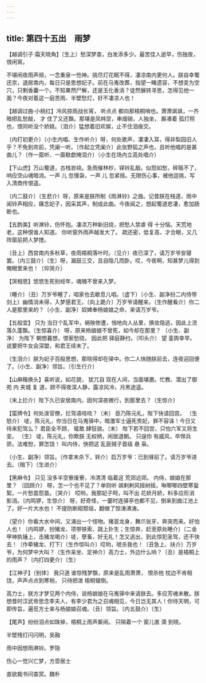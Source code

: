 ```yaml
---
---
---
```

title: 第四十五出　雨梦
---



【越调引子·霜天晓角】〔生上〕愁深梦杳，白发添多少。最苦佳人逝早，伤独夜，恨闲宵。

不堪闲夜雨声频，一念重泉一怆神。挑尽灯花眠不得，凄凉南内更何人。朕自幸蜀还京，退居南内，每日只是思想妃子。前在马嵬改葬，指望一睹遗容，不想变为空穴，只剩香囊一个。不知果然尸解，还是玉化香消？徒然展转寻思，怎得见他一面？今夜对着这一庭苦雨、半壁愁灯，好不凄凉人也！



【越调过曲·小桃红】冷风掠雨战长宵， 听点点 都向那梧桐哨也。萧萧飒飒，一齐暗把乱愁敲， 才 住了又还飘。那堪是凤帏空，串烟销，人独坐， 厮凑着 孤灯照也，恨同听没个娇娆。〔泪介〕猛想着旧欢娱，止不住泪痕交。

〔内打初更介〕〔小生内唱、生作听介〕呀，何处歌声，凄凄入耳，得非梨园旧人乎？不免到帘前，凭阑一听。〔作起立凭阑介〕此张野狐之声也，且听他唱的是甚曲儿？〔作一面听、一面欷歔掩泪介〕〔小生在场内立高处唱介〕



【下山虎】万山蜀道，古栈岧峣。急雨催林杪，铎铃乱敲。似怨如愁，碎聒不了，响应空山魂暗消。一声 儿 忽慢袅，一声 儿 忽紧摇。无限伤心事，被他逗挑，写入清商传恨遥。

〔内二鼓介〕〔生悲介〕呀，原来是朕所制《雨淋铃》之曲。记昔朕在栈道，雨中闻铃声相应，痛念妃子，因采其声，制成此曲。今夜闻之，想起蜀道悲凄，愈加肠断也。



【五韵美】听淋铃，伤怀抱。凄凉万种新旧绕，把愁人禁虐 得 十分恼。天荒地老，这种恨谁人知道。 你听窗外雨声越发大了。 疏还密，低复高，才合眼，又几阵窗前把人梦搅。

〔丑上〕西宫南内多秋草，夜雨梧桐落叶时。〔见介〕夜已深了，请万岁爷安寝罢。〔内三鼓介〕〔生〕呀，漏鼓三交，且自隐几而卧。哎，今夜啊，知甚梦儿得到俺眼里来也！〔仰哭介〕



【哭相思】悠悠生死别经年，魂魄不曾来入梦。

〔睡介〕〔丑〕万岁爷睡了，咱家也去歇息儿咱。〔虚下〕〔小生、副净扮二内侍带剑上〕幽情消未得，入梦感君王。〔向上跪介〕万岁爷请醒来。〔生作醒看介〕你二人是那里来的？〔小生、副净〕奴婢奉杨娘娘之命，来请万岁爷。



【五般宜】 只为 当日个乱军中，祸殃惨遭，悄地向人丛里，换妆隐逃，因此上流落久蓬飘。〔生惊喜介〕 呀，原来杨娘娘不曾死，如今却在那里？ 〔小生、副净〕 为陛下 朝想暮想，恨萦愁绕， 因此把 驿庭静扫，〔叩头介〕 望 銮舆幸早。说要把牛女会深盟，和君王续未了。

〔生泪介〕朕为妃子百般思想，那晓得却在驿中。你二人快随朕前去，连夜迎回便了。〔小生、副净〕领旨。〔引生行介〕



【山麻稭换头】喜听说，如花貌， 犹兀自 现在人间，当面堪邀。忙教、潜出了御苑 内 夹城 复 道，顾不得夜深人静，露凉风冷，月黑途遥。

〔末上拦介〕陛下久已安居南内，因何深夜微行，到那里去？〔生惊介〕



【蛮牌令】何处泼官僚，拦驾语哓哓？〔末〕 臣乃陈元礼，陛下快请回宫。 〔生怒介〕 唗，陈元礼，你当日在马嵬驿中，暗激军士逼死贵妃，罪不容诛！今日又待来犯驾么？ 君臣全不顾， 辄敢 肆狂骁。〔末〕 陛下若不回宫，只怕六军又将生变。 〔生〕 唗，陈元礼，你欺朕 无权柄，闲居退朝。 只逞你 有威风，卒悍兵骄。法难恕，罪怎饶！ 叫内侍，快把这 乱臣贼子首级 悬 枭。

〔小生、副净〕领旨。〔作拿末杀下，转介〕启万岁爷：已到驿前了。请万岁爷进去。〔暗下〕〔生进介〕



【黑麻令】 只见 没多半空寮废寮，冷清清 临着这 荒郊远郊。 内侍，娘娘在那里？ 〔回顾介〕 呀，怎一个也不见了？单则听 飒剌剌风摇树摇，啾唧唧四壁寒蛩絮，一片愁苗怨苗。〔哭介〕 哎哟，我那妃子呵，叫不出 花娇月娇，料多应形消影消。〔内鸣锣，生惊介〕 呀，好奇怪，一霎时连驿亭也都不见，倒来到曲江池上了。好一片大水也！ 不提防断砌颓垣，翻做了惊涛沸涛。

〔望介〕你看大水中间，又涌出一个怪物。猪首龙身，舞爪张牙，奔突而来。好怕人也！〔内鸣锣，扮猪龙、项带铁索、跳上扑生；生惊奔，赶至原处睡介〕〔二金甲神执锤上，击猪龙喝介〕唗，孽畜，好无礼！怎又逃出，到此惊犯圣驾，还不快去！〔作牵猪龙、打下〕〔生作惊叫介〕哎哟，唬杀我也！〔丑急上、扶介〕万岁爷，为何梦中大叫？〔生作呆坐、定神介〕高力士，外边什么响？〔丑〕是梧桐上的雨声？〔内打四更介〕〔生〕



【江神子】〔别体〕 我只道 谁惊残梦飘，原来是乱雨萧萧， 恨杀他 枕边不肯相饶，声声点点到寒梢， 只待把泼 梧桐锯倒。

高力士，朕方才梦见两个内侍，说杨娘娘在马嵬驿中来请朕去。多应芳魂未散。朕想昔时汉武帝思念李夫人，有李少君为之召魂相见，今日岂无其人！你待天明，可即传旨，遍觅方士来与杨娘娘召魂。〔丑〕领旨。〔内五鼓介〕〔生〕



【尾声】纷纷泪点如珠掉，梧桐上雨声厮闹。 只隔着一个 窗儿直 滴 到晓。

半壁残灯闪闪明，吴融





雨中因想雨淋铃。罗隐





伤心一觉兴亡梦，方壶居士





直欲裁书问杳冥。魏朴
